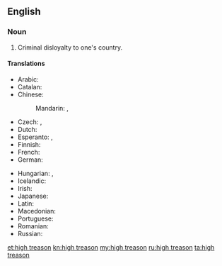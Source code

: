 ==English==

===Noun===
{{en-noun|head=[[high]] [[treason]]|-}}

# Criminal disloyalty to one's country.

====Translations====
{{trans-top|Criminal disloyalty to one's country}}
* Arabic: {{t|ar|خيانة عظمى|f|tr=xiyāna ʿúẓmā}}
* Catalan: {{t|ca|alta traïció|f}}
* Chinese:
*: Mandarin: {{t+|cmn|叛國罪|sc=Hani}}, {{t|cmn|叛国罪|tr=pànguózuì|sc=Hani}}
* Czech: {{t|cs|velezrada|f}},  {{t|cs|vlastizrada|f}}
* Dutch: {{t+|nl|hoogverraad}}
* Esperanto: {{t|eo|altperfido}}, {{t|eo|ŝtatperfido}}
* Finnish: {{t+|fi|maanpetos}}
* French: {{t+|fr|haute trahison|f}}
* German: {{t+|de|Hochverrat|m}}
{{trans-mid}}
* Hungarian: {{t|hu|felségárulás}},  {{t+|hu|hazaárulás}}
* Icelandic: {{t+|is|landráð|n-p}}
* Irish: {{t|ga|ardtréas|m}}
* Japanese: {{t|ja|大逆罪|tr=たいぎゃくざい, taigyakuzai|sc=Jpan}}
* Latin: {{t|la|perduellio}}
* Macedonian: {{t|mk|велепредавство|n|tr=veleprédavstvo}}
* Portuguese: {{t|pt|alta traição|f}}
* Romanian: {{t|ro|înaltă trădare|f}}
* Russian: {{t+|ru|государственная измена|f|tr=gosudárstvennaja izména|sc=Cyrl}}
{{trans-bottom}}

[[et:high treason]]
[[kn:high treason]]
[[my:high treason]]
[[ru:high treason]]
[[ta:high treason]]